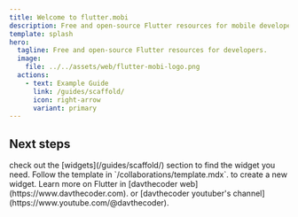 ```yaml
---
title: Welcome to flutter.mobi
description: Free and open-source Flutter resources for mobile developers.
template: splash
hero:
  tagline: Free and open-source Flutter resources for developers.
  image:
    file: ../../assets/web/flutter-mobi-logo.png
  actions:
    - text: Example Guide
      link: /guides/scaffold/
      icon: right-arrow
      variant: primary
---
```



## Next steps

<CardGrid stagger>
	<Card title="thousands of flutter widgets" icon="pencil">
		check out the [widgets](/guides/scaffold/) section to find the widget you need.
	</Card>
	<Card title="Add new content" icon="github">
		Follow the template in `/collaborations/template.mdx`. to create a new widget.
	</Card>
	<Card title="More content and resources" icon="youtube">
		Learn more on Flutter in [davthecoder web](https://www.davthecoder.com).
        or [davthecoder youtuber's channel](https://www.youtube.com/@davthecoder).
	</Card>
</CardGrid>
